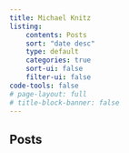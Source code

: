 ```yaml
---
title: Michael Knitz
listing:
    contents: Posts
    sort: "date desc"
    type: default
    categories: true
    sort-ui: false
    filter-ui: false
code-tools: false
# page-layout: full
# title-block-banner: false
---
```


## Posts